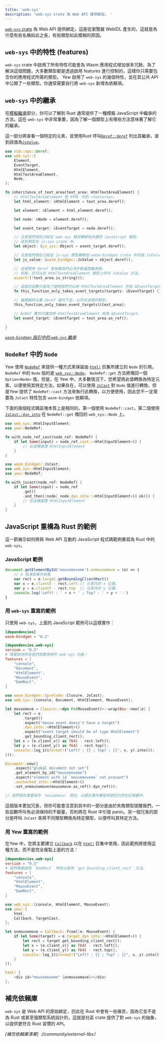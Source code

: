 ```yaml
---
title: 'web-sys'
description: 'web-sys crate 為 Web API 提供綁定。 '
---
```



[`web-sys` crate](https://crates.io/crates/web-sys) 為 Web API 提供綁定。這是從瀏覽器 WebIDL 產生的，這就是為什麼有些名稱如此之長，有些類型如此模糊的原因。

## `web-sys` 中的特性 (features)

`web-sys` crate 中啟用了所有特性可能會為 Wasm 應用程式增加很多冗餘。為了解決這個問題，大多數類型都是透過啟用 features 進行控制的，這樣你只需要包含你的應用程式所需的類型。 Yew 啟用了 `web-sys` 的幾個特性，並在其公共 API 中公開了一些類型。你通常需要自行將 `web-sys` 新增為依賴項。

## `web-sys` 中的繼承

在[模擬繼承](./wasm-bindgen.mdx#simulating-inheritance)部分，你可以了解到 Rust 通常提供了一種模擬 JavaScript 中繼承的方法。這在 `web-sys` 中非常重要，因為了解一個類型上有哪些方法意味著了解它的繼承。

這一部分將查看一個特定的元素，並使用Rust 呼叫[`Deref::deref`](https://doc.rust-lang.org/std/ops/trait.Deref.html#tymethod.deref) 列出其繼承，直到該值為[`JsValue`](./wasm-bindgen.mdx#jsvalue)。

```rust
use std::ops::Deref;
use web_sys::{
    Element,
    EventTarget,
    HtmlElement,
    HtmlTextAreaElement,
    Node,
};

fn inheritance_of_text_area(text_area: HtmlTextAreaElement) {
    // HtmlTextAreaElement 是 HTML 中的 <textarea>。
    let html_element: &HtmlElement = text_area.deref();

    let element: &Element = html_element.deref();

    let node: &Node = element.deref();

    let event_target: &EventTarget = node.deref();

    // 注意我們現在已經從 web-sys 類型轉移到內建的 JavaScript 類型，
    // 這些類型在 js-sys crate 中。
    let object: &js_sys::Object = event_target.deref();

    // 注意我們現在已經從 js-sys 類型轉移到 wasm-bindgen crate 中的根 JsValue。
    let js_value: &wasm_bindgen::JsValue = object.deref();

    // 這樣使用 deref 意味著我們必須手動遍歷繼承樹。
    // 但是，您可以在 HtmlTextAreaElement 類型上呼叫 JsValue 方法。
    assert!(!text_area.is_string());

    // 這個空函數只是為了證明我們可以將 HtmlTextAreaElement 作為 &EventTarget 傳遞。
    fn this_function_only_takes_event_targets(targets: &EventTarget) {};

    // 編譯器將沿著 deref 鏈向下走，以符合這裡的類型。
    this_function_only_takes_event_targets(&text_area);

    // AsRef 實作可讓您將 HtmlTextAreaElement 視為 &EventTarget。
    let event_target: &EventTarget = text_area.as_ref();

}
```

_[`wasm-bindgen` 指引中的 `web-sys` 繼承](https://rustwasm.github.io/wasm-bindgen/web-sys/inheritance.html)_

## `NodeRef` 中的 `Node`

Yew 使用 [`NodeRef`](concepts/function-components/node-refs.mdx) 來提供一種方式來保留由 [`html!`](concepts/html/introduction.mdx) 巨集所建立的 `Node` 的引用。 `NodeRef` 中的 `Node` 指的是 [`web_sys::Node`](https://rustwasm.github.io/wasm-bindgen/api/web_sys/struct.Node.html)。 `NodeRef::get` 方法將傳回一個 `Option<Node>` 值，但是，在 Yew 中，大多數情況下，您希望將此值轉換為特定元素，以便使用其特定方法。如果存在，可以使用 [`JsCast`](./wasm-bindgen.mdx#JsCast) 對 `Node` 值進行轉換，但是Yew 提供了 `NodeRef::cast` 方法來執行此轉換，以方便使用，因此您不一定需要為 `JsCast` 特性包含 `wasm-bindgen` 依賴項。

下面的兩個程式碼區塊本質上是相同的，第一個使用 `NodeRef::cast`，第二個使用 [`JsCast::dyn_into`](https://rustwasm.github.io/wasm-bindgen/api/wasm_bindgen/trait.JsCast.html#method.dyn_into) 在 `NodeRef::get` 傳回的 `web_sys::Node` 上。

<Tabs>
  <TabItem value="Using NodeRef::cast" label="Using NodeRef::cast">

```rust
use web_sys::HtmlInputElement;
use yew::NodeRef;

fn with_node_ref_cast(node_ref: NodeRef) {
    if let Some(input) = node_ref.cast::<HtmlInputElement>() {
        // 在這裡處理 HtmlInputElement
    }
}
```

  </TabItem>
  <TabItem value="Using NodeRef::get" label="Using NodeRef::get">

```rust
use wasm_bindgen::JsCast;
use web_sys::HtmlInputElement;
use yew::NodeRef;

fn with_jscast(node_ref: NodeRef) {
    if let Some(input) = node_ref
        .get()
        .and_then(|node| node.dyn_into::<HtmlInputElement>().ok()) {
        // 在這裡處理 HtmlInputElement
    }
}
```

  </TabItem>
</Tabs>

## JavaScript 重構為 Rust 的範例

這一節展示如何將與 Web API 互動的 JavaScript 程式碼範例重寫為 Rust 中的 `web-sys`。

### JavaScript 範例

```js
document.getElementById('mousemoveme').onmousemove = (e) => {
    // e 為滑鼠事件對象
    var rect = e.target.getBoundingClientRect()
    var x = e.clientX - rect.left // 元素内的 x 位置。
    var y = e.clientY - rect.top  // 元素内的 y 位置。
    console.log('Left? : ' + x + ' ; Top? : ' + y + '.')
}
```

### 用 `web-sys` 重寫的範例

只使用 `web-sys`，上面的 JavaScript 範例可以這樣實作：

```toml title=Cargo.toml
[dependencies]
wasm-bindgen = "0.2"

[dependencies.web-sys]
version = "0.3"
# 需要啟用所有我們想要使用的 web-sys 功能！
features = [
    "console",
    "Document",
    "HtmlElement",
    "MouseEvent",
    "DomRect",
]
```

```rust ,no_run
use wasm_bindgen::{prelude::Closure, JsCast};
use web_sys::{console, Document, HtmlElement, MouseEvent};

let mousemove = Closure::<dyn Fn(MouseEvent)>::wrap(Box::new(|e| {
    let rect = e
        .target()
        .expect("mouse event doesn't have a target")
        .dyn_into::<HtmlElement>()
        .expect("event target should be of type HtmlElement")
        .get_bounding_client_rect();
    let x = (e.client_x() as f64) - rect.left();
    let y = (e.client_y() as f64) - rect.top();
    console::log_1(&format!("Left? : {} ; Top? : {}", x, y).into());
}));

Document::new()
    .expect("global document not set")
    .get_element_by_id("mousemoveme")
    .expect("element with id `mousemoveme` not present")
    .unchecked_into::<HtmlElement>()
    .set_onmousemove(mousemove.as_ref().dyn_ref());

// 我們現在需要保存 `mousemove` 閉包，以便在事件觸發時閉包仍然在記憶體中。
```

這個版本更加冗長，但你可能會注意到其中的一部分是由於失敗類型提醒我們，一些函數呼叫有必須保持的不變量，否則將在 Rust 中引發 panic。另一個冗長的部分是呼叫 `JsCast` 來將不同類型轉換為特定類型，以便呼叫其特定方法。

### 用 Yew 重寫的範例

在Yew 中，您將主要建立 [`Callback`](concepts/function-components/callbacks.mdx) 以在 [`html!`](concepts/html/introduction.mdx) 巨集中使用，因此範例將使用這種方法，而不是完全複製上面的方法：

```toml title=Cargo.toml
[dependencies.web-sys]
version = "0.3"
# 我們需要啟用 `DomRect` 特性以使用 `get_bounding_client_rect` 方法。
features = [
    "console",
    "HtmlElement",
    "MouseEvent",
    "DomRect",
]

```

```rust
use web_sys::{console, HtmlElement, MouseEvent};
use yew::{
    html,
    Callback, TargetCast,
};

let onmousemove = Callback::from(|e: MouseEvent| {
    if let Some(target) = e.target_dyn_into::<HtmlElement>() {
        let rect = target.get_bounding_client_rect();
        let x = (e.client_x() as f64) - rect.left();
        let y = (e.client_y() as f64) - rect.top();
        console::log_1(&format!("Left? : {} ; Top? : {}", x, y).into());
    }
});

html! {
    <div id="mousemoveme" {onmousemove}></div>
};
```

## 補充依賴庫

`web-sys` 是 Web API 的原始綁定，囙此在 Rust 中會有一些痛苦，因為它並不是為 Rust 或甚至强類型系統設計的，這就是社區 crate 提供了對 `web-sys` 的抽象，以提供更符合 Rust 習慣的 API。

_[補充依賴庫清單]（/community/external-libs）_
